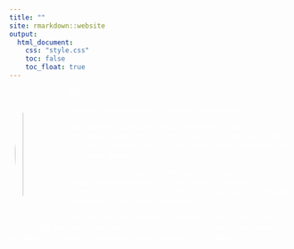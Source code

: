 ```yaml
---
title: ""
site: rmarkdown::website
output: 
  html_document:
    css: "style.css"
    toc: false
    toc_float: true
---
```


<style>
    body {
    background: url('background.jpeg');
    background-position: center center;
    background-size: cover;
    background-repeat: no-repeat;
    background-attachment: fixed;
    }
</style>

<style>
  img {width: 200px;
       height: 200px;
       object-fit: cover;
       border-radius: 50%;
      }
</style>
    
<img src="profile_pic.jpeg" style="width:17%" Align = "left" HSPACE="10" VSPACE="20" />


<p style="color:white">Welcome!</p>

<p style="color:white">I’m Hun, my hometown is Busan in South Korea.</p>

<p style="color:white">I am currently pursuing a Ph.D. program of statistics at Columbia University. I earned my M.S. in biostatistics from Columbia University and B.S. in statistics from University of California, Davis.</p> 

<p style="color:white">I am interested in pursuing my career in research! My research and academic interests lie at the intersection of survey weighting, Bayesian inference, bootstrap theory and resampling, and causal inference. </p>

<p style="color:white">I am an inquisitive person motivated by faith, hope, love, and insight. I am also interested in soccer, baseball, cooking, mathematics, the books of Fyodor Dostoyevsky, and the books of the Bible.</p>

